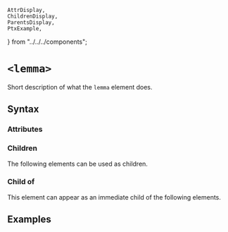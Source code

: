     AttrDisplay,
    ChildrenDisplay,
    ParentsDisplay,
    PtxExample,
} from "../../../components";

# `<lemma>`

Short description of what the `lemma` element does.

## Syntax

### Attributes

<AttrDisplay name="lemma" />

### Children

The following elements can be used as children.

<ChildrenDisplay name="lemma" />

### Child of

This element can appear as an immediate child of the following elements.

<ParentsDisplay name="lemma" />

## Examples

    